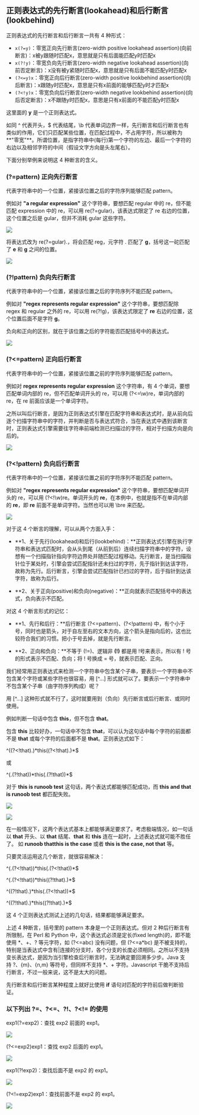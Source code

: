 ## 正则表达式的先行断言(lookahead)和后行断言(lookbehind)


正则表达式的先行断言和后行断言一共有 4 种形式：


*   `x(?=y)`：零宽正向先行断言(zero-width positive lookahead assertion)(向前断言)：x被y跟随时匹配x，意思就是只有后面能匹配y时匹配x
*   `x(?!y)`：零宽负向先行断言(zero-width negative lookahead assertion)(向前否定断言)：x没有被y紧随时匹配x，意思就是只有后面不能匹配y时匹配x
*   `(?<=y)x`：零宽正向后行断言(zero-width positive lookbehind assertion)(向后断言)：x跟随y时匹配x，意思是只有x前面的能够匹配y时才匹配x
*   `(?<!y)x`：零宽负向后行断言(zero-width negative lookbehind assertion)(向后否定断言)：x不跟随y时匹配x，意思是只有x前面的不能匹配y时匹配x

这里面的 **y** 是一个正则表达式。

如同 ^ 代表开头，$ 代表结尾，\\b 代表单词边界一样，先行断言和后行断言也有类似的作用，它们只匹配某些位置，在匹配过程中，不占用字符，所以被称为**"零宽"**。所谓位置，是指字符串中(每行)第一个字符的左边、最后一个字符的右边以及相邻字符的中间（假设文字方向是头左尾右）。

下面分别举例来说明这 4 种断言的含义。

### (?=pattern) 正向先行断言

代表字符串中的一个位置，紧接该位置之后的字符序列能够匹配 pattern。

例如对 **"a regular expression"** 这个字符串，要想匹配 regular 中的 re，但不能匹配 expression 中的 re，可以用 re(?=gular)，该表达式限定了 re 右边的位置，这个位置之后是 gular，但并不消耗 gular 这些字符。

  

![](https://www.runoob.com/wp-content/uploads/2020/09/B7F44A41-BC1A-4088-8ED4-7CB0F3984991.jpg)

将表达式改为 re(?=gular).，将会匹配 reg，元字符 . 匹配了 **g**，括号这一砣匹配了 **e** 和 **g** 之间的位置。

  

![](https://www.runoob.com/wp-content/uploads/2020/09/BD357AC2-7BFC-4FDE-A1B2-2FCE1B17E641.jpg)

### (?!pattern) 负向先行断言

代表字符串中的一个位置，紧接该位置之后的字符序列不能匹配 pattern。

例如对 **"regex represents regular expression"** 这个字符串，要想匹配除 regex 和 regular 之外的 re，可以用 re(?!g)，该表达式限定了 **re** 右边的位置，这个位置后面不是字符 **g**。

负向和正向的区别，就在于该位置之后的字符能否匹配括号中的表达式。

![](https://www.runoob.com/wp-content/uploads/2020/09/92C72B08-2122-408E-97A2-6274417A3C16.jpg)

### (?<=pattern) 正向后行断言

代表字符串中的一个位置，紧接该位置之前的字符序列能够匹配 pattern。

例如对 **regex represents regular expression** 这个字符串，有 4 个单词，要想匹配单词内部的 re，但不匹配单词开头的 re，可以用 (?<\=\\w)re，单词内部的 re，在 re 前面应该是一个单词字符。

之所以叫后行断言，是因为正则表达式引擎在匹配字符串和表达式时，是从前向后逐个扫描字符串中的字符，并判断是否与表达式符合，当在表达式中遇到该断言时，正则表达式引擎需要往字符串前端检测已扫描过的字符，相对于扫描方向是向后的。

![](https://www.runoob.com/wp-content/uploads/2020/09/94F6A0A8-CB0F-4EE6-A537-0FA309EF64AE.jpg)

### (?<!pattern) 负向后行断言

代表字符串中的一个位置，紧接该位置之前的字符序列不能匹配 pattern。

例如对 **"regex represents regular expression"** 这个字符串，要想匹配单词开头的 re，可以用 (?<!\\w)re。单词开头的 **re**，在本例中，也就是指不在单词内部的 **re**，即 **re** 前面不是单词字符。当然也可以用 \\bre 来匹配。

![](https://www.runoob.com/wp-content/uploads/2020/09/5226CEE8-0B90-4E89-9EE2-DFD7E45DA6B2.jpg)

对于这 4 个断言的理解，可以从两个方面入手：

*   **1、关于先行(lookahead)和后行(lookbehind)：**正则表达式引擎在执行字符串和表达式匹配时，会从头到尾（从前到后）连续扫描字符串中的字符，设想有一个扫描指针指向字符边界处并随匹配过程移动。先行断言，是当扫描指针位于某处时，引擎会尝试匹配指针还未扫过的字符，先于指针到达该字符，故称为先行。后行断言，引擎会尝试匹配指针已扫过的字符，后于指针到达该字符，故称为后行。
    
*   **2、关于正向(positive)和负向(negative)：**正向就表示匹配括号中的表达式，负向表示不匹配。
    

对这 4 个断言形式的记忆：

*   **1、先行和后行：**后行断言 (?<=pattern)、(?<!pattern) 中，有个小于号，同时也是箭头，对于自左至右的文本方向，这个箭头是指向后的，这也比较符合我们的习惯。把小于号去掉，就是先行断言。
    
*   **2、正向和负向：**不等于 (!=)、逻辑非 **(!)** 都是用 !号来表示，所以有 ! 号的形式表示不匹配、负向；将 ! 号换成 = 号，就表示匹配、正向。
    

我们经常用正则表达式来检测一个字符串中包含某个子串，要表示一个字符串中不包含某个字符或某些字符也很容易，用 \[^...\] 形式就可以了。要表示一个字符串中不包含某个子串（由字符序列构成）呢？

用 \[^...\] 这种形式就不行了，这时就要用到（负向）先行断言或后行断言、或同时使用。

例如判断一句话中包含 **this**，但不包含 **that**。

包含 **this** 比较好办，一句话中不包含 **that**，可以认为这句话中每个字符的前面都不是 **that** 或每个字符的后面都不是 **that**。正则表达式如下：

^((?<!that).)\*this((?<!that).)\*$

或 

^(.(?!that))\*this(.(?!that))\*$

对于 **this is runoob test** 这句话，两个表达式都能够匹配成功，而 **this and that is runoob test** 都匹配失败。

![](https://www.runoob.com/wp-content/uploads/2020/09/0F108023-F4EF-409A-A63C-18334D4A0F3B.jpg)

![](https://www.runoob.com/wp-content/uploads/2020/09/DA61F6F1-4247-4E52-9EB8-198E3A90393D.jpg)

在一般情况下，这两个表达式基本上都能够满足要求了。考虑极端情况，如一句话以 **that** 开头、以 **that** 结尾、**that** 和 **this** 连在一起时，上述表达式就可能不胜任了。 如 **runoob thatthis is the case** 或者 **this is the case, not that** 等。

只要灵活运用这几个断言，就很容易解决：

^(.(?<!that))\*this(.(?<!that))\*$

^(.(?<!that))\*this((?!that).)\*$

^((?!that).)\*this(.(?<!that))\*$

^((?!that).)\*this((?!that).)\*$

这 4 个正则表达式测试上述的几句话，结果都能够满足要求。

上述 4 种断言，括号里的 pattern 本身是一个正则表达式。但对 2 种后行断言有所限制，在 Perl 和 Python 中，这个表达式必须是定长(fixed length)的，即不能使用 \*、+、? 等元字符，如 (?<\=abc) 没有问题，但 (?<\=a\*bc) 是不被支持的，特别是当表达式中含有|连接的分支时，各个分支的长度必须相同。之所以不支持变长表达式，是因为当引擎检查后行断言时，无法确定要回溯多少步。Java 支持 ?、{m}、{n,m} 等符号，但同样不支持 \*、+ 字符。Javascript 干脆不支持后行断言，不过一般来说，这不是太大的问题。

先行断言和后行断言某种程度上就好比使用 **if** 语句对匹配的字符前后做判断验证。

### 以下列出 ?=、?<\=、?!、?<!= 的使用

exp1(?=exp2)：查找 exp2 前面的 exp1。

![](https://www.runoob.com/wp-content/uploads/2014/03/reg-111.jpg)

(?<\=exp2)exp1：查找 exp2 后面的 exp1。

![](https://www.runoob.com/wp-content/uploads/2014/03/reg-222.jpg)

exp1(?!exp2)：查找后面不是 exp2 的 exp1。

![](https://www.runoob.com/wp-content/uploads/2014/03/reg-333.jpg)

(?<!=exp2)exp1：查找前面不是 exp2 的 exp1。

![](https://www.runoob.com/wp-content/uploads/2014/03/reg-444.jpg)